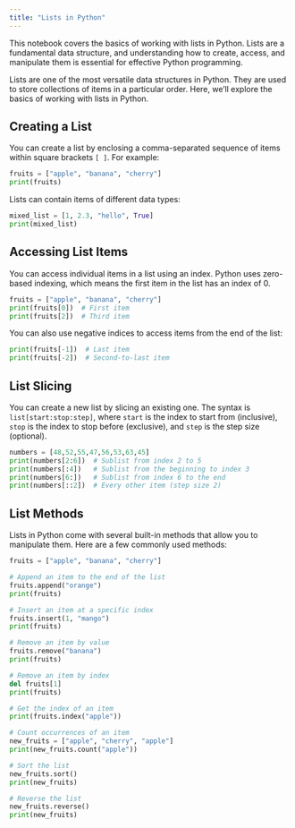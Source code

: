 ```yaml
---
title: "Lists in Python"
---
```


This notebook covers the basics of working with lists in Python. Lists are a fundamental data structure, and understanding how to create, access, and manipulate them is essential for effective Python programming.

Lists are one of the most versatile data structures in Python. They are used to store collections of items in a particular order. Here, we'll explore the basics of working with lists in Python.

## Creating a List

You can create a list by enclosing a comma-separated sequence of items within square brackets `[ ]`. For example:

```python
fruits = ["apple", "banana", "cherry"]
print(fruits)
```

Lists can contain items of different data types:

```python
mixed_list = [1, 2.3, "hello", True]
print(mixed_list)
```

## Accessing List Items

You can access individual items in a list using an index. Python uses zero-based indexing, which means the first item in the list has an index of 0.

```python
fruits = ["apple", "banana", "cherry"]
print(fruits[0])  # First item
print(fruits[2])  # Third item
```

You can also use negative indices to access items from the end of the list:

```python
print(fruits[-1])  # Last item
print(fruits[-2])  # Second-to-last item
```

## List Slicing

You can create a new list by slicing an existing one. The syntax is `list[start:stop:step]`, where `start` is the index to start from (inclusive), `stop` is the index to stop before (exclusive), and `step` is the step size (optional).

```python
numbers = [48,52,55,47,56,53,63,45]
print(numbers[2:6])  # Sublist from index 2 to 5
print(numbers[:4])   # Sublist from the beginning to index 3
print(numbers[6:])   # Sublist from index 6 to the end
print(numbers[::2])  # Every other item (step size 2)
```

## List Methods

Lists in Python come with several built-in methods that allow you to manipulate them. Here are a few commonly used methods:

```python
fruits = ["apple", "banana", "cherry"]

# Append an item to the end of the list
fruits.append("orange")
print(fruits)

# Insert an item at a specific index
fruits.insert(1, "mango")
print(fruits)

# Remove an item by value
fruits.remove("banana")
print(fruits)

# Remove an item by index
del fruits[1]
print(fruits)

# Get the index of an item
print(fruits.index("apple"))

# Count occurrences of an item
new_fruits = ["apple", "cherry", "apple"]
print(new_fruits.count("apple"))

# Sort the list
new_fruits.sort()
print(new_fruits)

# Reverse the list
new_fruits.reverse()
print(new_fruits)
```
